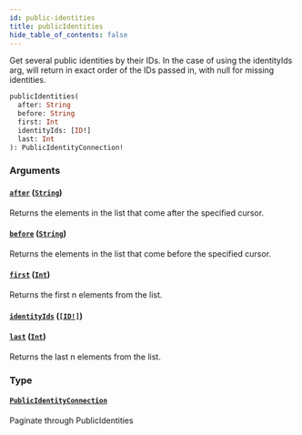 ```yaml
---
id: public-identities
title: publicIdentities
hide_table_of_contents: false
---
```



Get several public identities by their IDs.
In the case of using the identityIds arg, will return in exact order of the
IDs passed in, with null for missing identities.

```graphql
publicIdentities(
  after: String
  before: String
  first: Int
  identityIds: [ID!]
  last: Int
): PublicIdentityConnection!
```


### Arguments

#### [`after`](#) ([`String`](/adminidentity/api/graphql-admin/reference/scalars/string))

Returns the elements in the list that come after the specified cursor.


#### [`before`](#) ([`String`](/adminidentity/api/graphql-admin/reference/scalars/string))

Returns the elements in the list that come before the specified cursor.


#### [`first`](#) ([`Int`](/adminidentity/api/graphql-admin/reference/scalars/int))

Returns the first n elements from the list.


#### [`identityIds`](#) ([`[ID!]`](/adminidentity/api/graphql-admin/reference/scalars/id))




#### [`last`](#) ([`Int`](/adminidentity/api/graphql-admin/reference/scalars/int))

Returns the last n elements from the list.


### Type

#### [`PublicIdentityConnection`](/adminidentity/api/graphql-admin/reference/objects/public-identity-connection)

Paginate through PublicIdentities




